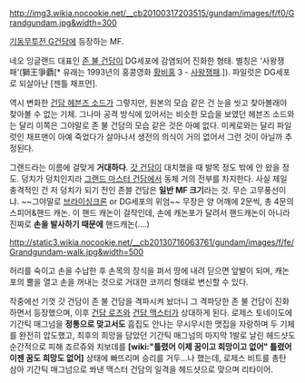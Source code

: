 http://img3.wikia.nocookie.net/__cb20100317203515/gundam/images/f/f0/Grandgundam.jpg&width=300

[[기동무투전 G건담]]에 등장하는 MF.

네오 잉글랜드 대표인 [[존 불 건담]]이 DG세포에 감염되어 진화한 형태. 별칭은 '사왕쟁패'(獅王爭覇[* 유래는 1993년의 홍콩영화 [[황비홍]] 3 - [[사왕쟁패]].]). 파일럿은 DG세포로 되살아난 [젠틀 채프먼].

역시 변화한 [[건담 헤븐즈 소드]]가 그렇지만, 원본의 모습 같은 건 눈을 씻고 찾아볼래야 찾아볼 수 없는 기체. 그나마 공격 방식에 있어서는 비슷한 모습을 보였던 헤븐즈 소드와는 달리 이쪽은 그야말로 존 불 건담의 모습 같은 것은 아예 없다. 미케로와는 달리 파일럿인 채프맨이 아예 죽었다가 살아나서 생전의 의식이 거의 없어서 그런 것이 아닐까 추정된다.

그랜드라는 이름에 걸맞게 '''거대하다'''. [[갓 건담]]이 대치했을 때 발목 정도 밖에 안 왔을 정도. 덩치가 덩치인지라 [[그랜드 마스터 건담]]에서 동체 거의 전부를 차지한다. 사실 제일 충격적인 건 저 덩치가 되기 전인 존블 건담은 '''일반 MF 크기'''라는 것. 무슨 고무풍선이냐. ~~그야말로 [[브라이싱크론]] or DG세포의 위엄~~
무장은 양 어깨에 2문씩, 총 4문의 스피어&핸드 캐논. 이 핸드 캐논이 걸작인데, 손에 캐논포가 달려서 핸드캐논이 아니라 진짜로 '''손을 발사하기 때문에''' 핸드캐논(....)

http://static3.wikia.nocookie.net/__cb20130716063761/gundam/images/f/fe/Grandgundam-walk.jpg&width=500

허리를 숙이고 손을 수납한 후 손목의 장식을 펴서 땅에 내려 딛으면 앞발이 되며, 캐논포의 뿔을 열고 손을 꺼내는 것으로 거대한 코끼리 형태로 변신할 수 있다.

작중에선 기껏 갓 건담이 존 불 건담을 격파시켜 놨더니 그 격파당한 존 불 건담이 진화하면서 등장했으며, 이후 [[건담 로즈]]와 [[건담 맥스터]]가 상대하게 된다. 로제스 토네이도에 기간틱 매그넘을 '''정통으로 맞고서도''' 흠집도 안나는 무시무시한 맷집을 자랑하며 두 기체를 완전히 압도했고, 최후의 희망을 담았던 기간틱 매그넘의 마지막 1발로 날린 헤드샷도 순간적으로 피해 죠르쥬와 치보데를 '''[wiki:"틀렸어 이제 꿈이고 희망이고 없어" 틀렸어 이젠 꿈도 희망도 없어]''' 상태에 빠뜨리며 승리를 거두...나 했는데, 로제스 비트를 총탄 삼아 기간틱 매그넘으로 쏴낸 맥스터 건담의 일격을 헤드샷으로 맞으며 리타이어.
